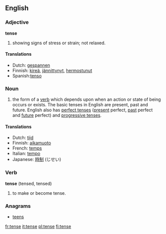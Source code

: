 ==English==

===Adjective===
'''tense'''

#showing signs of stress or strain; not relaxed.

====Translations====
*Dutch: [[gespannen]]
*Finnish: [[kireä]], [[jännittynyt]], [[hermostunut]]
*Spanish:[[tenso]]

===Noun===
{{en-noun-reg}}

# {{grammar}} the form of a [[verb]] which depends upon when an action or state of being occurs or exists. The basic tenses in English are present, past and future.  English also has [[perfect tense]]s ([[present tense|present]] perfect, [[past tense|past]] perfect and [[future tense|future]] perfect) and [[progressive tense]]s.

====Translations====
*Dutch: [[tijd]] {{m}}
*Finnish: [[aikamuoto]]
*French: [[temps]] {{m}}
*Italian: [[tempo]] {{m}}
*Japanese: [[時制]] (じせい)

===Verb===
'''tense''' (tensed, tensed)

#to make or become tense.

===Anagrams===
*[[teens]]

[[fr:tense]]
[[it:tense]]
[[pl:tense]]
[[fi:tense]]